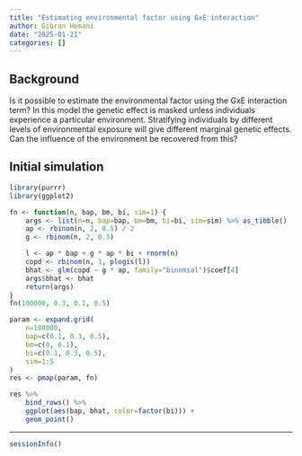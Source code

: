 ```yaml
---
title: "Estimating environmental factor using GxE interaction"
author: Gibran Hemani
date: "2025-01-21"
categories: []
---
```


## Background

Is it possible to estimate the environmental factor using the GxE interaction term? In this model the genetic effect is masked unless individuals experience a particular environment. Stratifying individuals by different levels of environmental exposure will give different marginal genetic effects. Can the influence of the environment be recovered from this?

## Initial simulation

```r
library(purrr)
library(ggplot2)
```


```r
fn <- function(n, bap, bm, bi, sim=1) {
    args <- list(n=n, bap=bap, bm=bm, bi=bi, sim=sim) %>% as_tibble()
    ap <- rbinom(n, 2, 0.5) / 2
    g <- rbinom(n, 2, 0.3)

    l <- ap * bap + g * ap * bi + rnorm(n)
    copd <- rbinom(n, 1, plogis(l))
    bhat <- glm(copd ~ g * ap, family="binomial")$coef[4]
    args$bhat <- bhat
    return(args)
}
fn(100000, 0.3, 0.1, 0.5)
```


```r
param <- expand.grid(
    n=100000,
    bap=c(0.1, 0.3, 0.5),
    bm=c(0, 0.1),
    bi=c(0.1, 0.3, 0.5),
    sim=1:5
)
res <- pmap(param, fn)
```

```r
res %>% 
    bind_rows() %>%
    ggplot(aes(bap, bhat, color=factor(bi))) +
    geom_point()
```

---

```r
sessionInfo()
```
